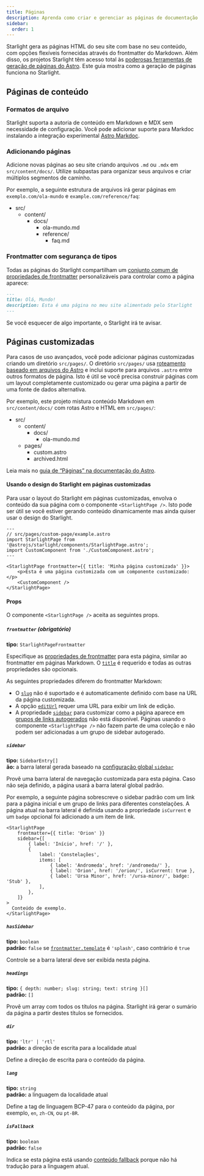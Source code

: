 ```yaml
---
title: Páginas
description: Aprenda como criar e gerenciar as páginas de documentação do seu site com o Starlight.
sidebar:
  order: 1
---
```


Starlight gera as páginas HTML do seu site com base no seu conteúdo, com opções flexíveis fornecidas através do frontmatter do Markdown.
Além disso, os projetos Starlight têm acesso total às [poderosas ferramentas de geração de páginas do Astro](https://docs.astro.build/pt-br/basics/astro-pages/).
Este guia mostra como a geração de páginas funciona no Starlight.

## Páginas de conteúdo

### Formatos de arquivo

Starlight suporta a autoria de conteúdo em Markdown e MDX sem necessidade de configuração.
Você pode adicionar suporte para Markdoc instalando a integração experimental [Astro Markdoc](https://docs.astro.build/pt-br/guides/integrations-guide/markdoc/).

### Adicionando páginas

Adicione novas páginas ao seu site criando arquivos `.md` ou `.mdx` em `src/content/docs/`.
Utilize subpastas para organizar seus arquivos e criar múltiplos segmentos de caminho.

Por exemplo, a seguinte estrutura de arquivos irá gerar páginas em `exemplo.com/ola-mundo` e `example.com/reference/faq`:


<FileTree>

- src/
  - content/
    - docs/
      - ola-mundo.md
      - reference/
        - faq.md

</FileTree>

### Frontmatter com segurança de tipos


Todas as páginas do Starlight compartilham um [conjunto comum de propriedades de frontmatter](/pt-br/reference/frontmatter/) personalizáveis para controlar como a página aparece:

```md
---
title: Olá, Mundo!
description: Esta é uma página no meu site alimentado pelo Starlight
---
```

Se você esquecer de algo importante, o Starlight irá te avisar.

## Páginas customizadas

Para casos de uso avançados, você pode adicionar páginas customizadas criando um diretório `src/pages/`.
O diretório `src/pages/` usa [roteamento baseado em arquivos do Astro](https://docs.astro.build/pt-br/basics/astro-pages/#roteamento-baseado-em-arquivos) e inclui suporte para arquivos `.astro` entre outros formatos de página.
Isto é útil se você precisa construir páginas com um layout completamente customizado ou gerar uma página a partir de uma fonte de dados alternativa.

Por exemplo, este projeto mistura conteúdo Markdown em `src/content/docs/` com rotas Astro e HTML em `src/pages/`:

<FileTree>

- src/
  - content/
    - docs/
      - ola-mundo.md
  - pages/
    - custom.astro
    - archived.html

</FileTree>

Leia mais no [guia de “Páginas” na documentação do Astro](https://docs.astro.build/pt-br/basics/astro-pages/).

#### Usando o design do Starlight em páginas customizadas

Para usar o layout do Starlight em páginas customizadas, envolva o conteúdo da sua página com o componente `<StarlightPage />`.
Isto pode ser útil se você estiver gerando conteúdo dinamicamente mas ainda quiser usar o design do Starlight.

```astro
---
// src/pages/custom-page/example.astro
import StarlightPage from '@astrojs/starlight/components/StarlightPage.astro';
import CustomComponent from './CustomComponent.astro';
---

<StarlightPage frontmatter={{ title: 'Minha página customizada' }}>
	<p>Esta é uma página customizada com um componente customizado:</p>
	<CustomComponent />
</StarlightPage>
```

#### Props

O componente `<StarlightPage />` aceita as seguintes props.

##### `frontmatter` (obrigatório)

**tipo:** `StarlightPageFrontmatter`

Especifique as [propriedades de frontmatter](/pt-br/reference/frontmatter/) para esta página, similar ao frontmatter em páginas Markdown.
O [`title`](/pt-br/reference/frontmatter/#title-obrigatório) é requerido e todas as outras propriedades são opcionais.

As seguintes propriedades diferem do frontmatter Markdown:

- O [`slug`](/pt-br/reference/frontmatter/#slug) não é suportado e é automaticamente definido com base na URL da página customizada.
- A opção [`editUrl`](/pt-br/reference/frontmatter/#editurl) requer uma URL para exibir um link de edição.
- A propriedade [`sidebar`](/pt-br/reference/frontmatter/#sidebar) para customizar como a página aparece em [grupos de links autogerados](/pt-br/reference/configuration/#sidebar) não está disponível. Páginas usando o componente `<StarlightPage />` não fazem parte de uma coleção e não podem ser adicionadas a um grupo de sidebar autogerado.

##### `sidebar`

**tipo:** `SidebarEntry[]`  
**ão:** a barra lateral gerada baseado na [configuração global `sidebar`](/pt-br/reference/configuration/#sidebar)

Provê uma barra lateral de navegação customizada para esta página.
Caso não seja definido, a página usará a barra lateral global padrão.

Por exemplo, a seguinte página sobrescreve o sidebar padrão com um link para a página inicial e um grupo de links para diferentes constelações.
A página atual na barra lateral é definida usando a propriedade `isCurrent` e um `badge` opcional foi adicionado a um item de link.

```astro {3-13}
<StarlightPage
	frontmatter={{ title: 'Orion' }}
	sidebar={[
		{ label: 'Início', href: '/' },
		{
			label: 'Constelações',
			items: [
				{ label: 'Andromeda', href: '/andromeda/' },
				{ label: 'Orion', href: '/orion/', isCurrent: true },
				{ label: 'Ursa Minor', href: '/ursa-minor/', badge: 'Stub' },
			],
		},
	]}
>
  Conteúdo de exemplo.
</StarlightPage>
```

##### `hasSidebar`

**tipo:** `boolean`  
**padrão:** `false` se [`frontmatter.template`](/pt-br/reference/frontmatter/#template) é `'splash'`, caso contrário é `true`

Controle se a barra lateral deve ser exibida nesta página.

##### `headings`

**tipo:** `{ depth: number; slug: string; text: string }[]`  
**padrão:** `[]`

Provê um array com todos os títulos na página.
Starlight irá gerar o sumário da página a partir destes títulos se fornecidos.

##### `dir`

**tipo:** `'ltr' | 'rtl'`  
**padrão:** a direção de escrita para a localidade atual

Define a direção de escrita para o conteúdo da página.

##### `lang`

**tipo:** `string`  
**padrão:** a linguagem da localidade atual

Define a tag de linguagem BCP-47 para o conteúdo da página, por exemplo, `en`, `zh-CN`, ou `pt-BR`.

##### `isFallback`

**tipo:** `boolean`  
**padrão:** `false`

Indica se esta página está usando [conteúdo fallback](/pt-br/guides/i18n/#conteúdo-de-fallback) porque não há tradução para a linguagem atual.
